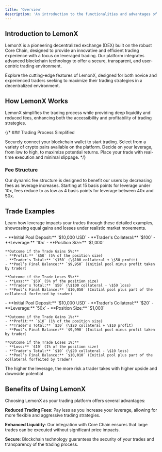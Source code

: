 ```yaml
---
title: 'Overview'
description: 'An introduction to the functionalities and advantages of using LemonX.'
---
```



## Introduction to LemonX

LemonX is a pioneering decentralized exchange (DEX) built on the robust Core Chain, designed to provide an innovative and efficient trading experience with a focus on leveraged trading. Our platform integrates advanced blockchain technology to offer a secure, transparent, and user-centric trading environment.

Explore the cutting-edge features of LemonX, designed for both novice and experienced traders seeking to maximize their trading strategies in a decentralized environment.


## How LemonX Works

LemonX simplifies the trading process while providing deep liquidity and reduced fees, enhancing both the accessibility and profitability of trading strategies.

{/* ### Trading Process Simplified

<Accordion title="Connect Wallet">
  Securely connect your blockchain wallet to start trading.
</Accordion>
<Accordion title="Choose Trading Pairs">
  Select from a variety of crypto pairs available on the platform.
</Accordion>
<Accordion title="Set Leverage">
  Decide on your leverage, from low to high, to maximize potential returns.
</Accordion>
<Accordion title="Execute Trade">
  Place your trade with real-time execution and minimal slippage.
</Accordion> */}

### Fee Structure

Our dynamic fee structure is designed to benefit our users by decreasing fees as leverage increases. Starting at 15 basis points for leverage under 10x, fees reduce to as low as 4 basis points for leverage between 40x and 50x.

## Trade Examples

Learn how leverage impacts your trades through these detailed examples, showcasing equal gains and losses under realistic market movements.

<Tabs>
  <Tab title="Moderate Leverage (10x)">
    - **Initial Pool Deposit:** `$10,000 USD`
    - **Trader's Collateral:** `$100`
    - **Leverage:** `10x`
    - **Position Size:** `$1,000`
    
    **Outcome if the Trade Gains 5%:**
    - **Profit:** `$50` (5% of the position size)
    - **Trader's Total:** `$150` (\$100 collateral + \$50 profit)
    - **Pool’s Final Balance:** `$9,950` (Initial pool minus profit taken by trader)
    
    **Outcome if the Trade Loses 5%:**
    - **Loss:** `$50` (5% of the position size)
    - **Trader's Total:** `$50` (\$100 collateral - \$50 loss)
    - **Pool’s Final Balance:** `$10,050` (Initial pool plus part of the collateral forfeited by trader)

  </Tab>
  <Tab title="High Leverage (50x)">
    - **Initial Pool Deposit:** `$10,000 USD`
    - **Trader's Collateral:** `$20`
    - **Leverage:** `50x`
    - **Position Size:** `$1,000`
    
    **Outcome if the Trade Gains 1%:**
    - **Profit:** `$10` (1% of the position size)
    - **Trader's Total:** `$30` (\$20 collateral + \$10 profit)
    - **Pool’s Final Balance:** `$9,990` (Initial pool minus profit taken by trader)
    
    **Outcome if the Trade Loses 1%:**
    - **Loss:** `$10` (1% of the position size)
    - **Trader's Total:** `$10` (\$20 collateral - \$10 loss)
    - **Pool’s Final Balance:** `$10,010` (Initial pool plus part of the collateral forfeited by trader)
  </Tab>
</Tabs>

<Warning> The higher the leverage, the more risk a trader takes with higher upside and downside potential </Warning>

## Benefits of Using LemonX

Choosing LemonX as your trading platform offers several advantages:

<Icon icon="money-bill" iconType="solid" /> **Reduced Trading Fees**: Pay less as you increase your leverage, allowing for more flexible and aggressive trading strategies.

<Icon icon="flask" iconType="solid" /> **Enhanced Liquidity**: Our integration with Core Chain ensures that large trades can be executed without significant price impacts.

<Icon icon="vault" iconType="solid" /> **Secure**: Blockchain technology guarantees the security of your trades and transparency of the trading process.

